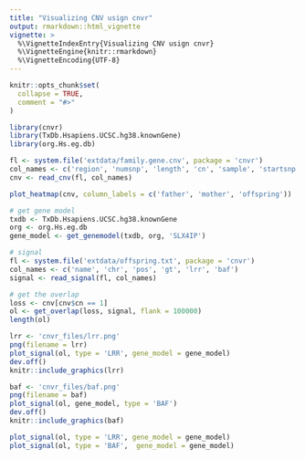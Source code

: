 ```yaml
---
title: "Visualizing CNV usign cnvr"
output: rmarkdown::html_vignette
vignette: >
  %\VignetteIndexEntry{Visualizing CNV usign cnvr}
  %\VignetteEngine{knitr::rmarkdown}
  %\VignetteEncoding{UTF-8}
---
```


```r
knitr::opts_chunk$set(
  collapse = TRUE,
  comment = "#>"
)
```

```r
library(cnvr)
library(TxDb.Hsapiens.UCSC.hg38.knownGene)
library(org.Hs.eg.db)
```

```r
fl <- system.file('extdata/family.gene.cnv', package = 'cnvr')
col_names <- c('region', 'numsnp', 'length', 'cn', 'sample', 'startsnp', 'endsnp', 'conf', 'gene', 'exon')
cnv <- read_cnv(fl, col_names)
```

```r
plot_heatmap(cnv, column_labels = c('father', 'mother', 'offspring'))
```

```r
# get gene model
txdb <- TxDb.Hsapiens.UCSC.hg38.knownGene
org <- org.Hs.eg.db
gene_model <- get_genemodel(txdb, org, 'SLX4IP')
```

```r
# signal
fl <- system.file('extdata/offspring.txt', package = 'cnvr')
col_names <- c('name', 'chr', 'pos', 'gt', 'lrr', 'baf')
signal <- read_signal(fl, col_names)
```

```r
# get the overlap
loss <- cnv[cnv$cn == 1]
ol <- get_overlap(loss, signal, flank = 100000)
length(ol)
```

```r
lrr <- 'cnvr_files/lrr.png'
png(filename = lrr)
plot_signal(ol, type = 'LRR', gene_model = gene_model)
dev.off()
knitr::include_graphics(lrr)

baf <- 'cnvr_files/baf.png'
png(filename = baf)
plot_signal(ol, gene_model, type = 'BAF')
dev.off()
knitr::include_graphics(baf)
```


```r
plot_signal(ol, type = 'LRR', gene_model = gene_model)
plot_signal(ol, type = 'BAF',  gene_model = gene_model)
```

